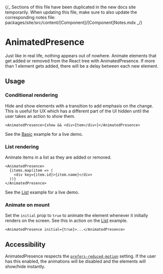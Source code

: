 
{/_ Sections of this file have been duplicated in the new docs site temporarily.
When updating this file, make sure to also update the corresponding notes file:
packages/site/src/content/[Component]/[Component]Notes.mdx _/}

<Meta title="Components/Utilities/AnimatedPresence" />

# AnimatedPresence

Just like in real life, nothing appears out of nowhere. Animate elements that
get added or removed from the React tree with AnimatedPresence. If more than 1
element gets added, there will be a delay between each new element.

## Usage

### Conditional rendering

Hide and show elements with a transition to add emphasis on the change. This is
useful for UX which has a different part of the UI hidden until the user takes
an action to show them.

```tsx
<AnimatedPresence>{show && <div>Item</div>}</AnimatedPresence>
```

See the
[Basic](../?path=/story/components-utilities-animatedpresence-web--basic)
example for a live demo.

### List rendering

Animate items in a list as they are added or removed.

```tsx
<AnimatedPresence>
  {items.map(item => (
    <div key={item.id}>{item.name}</div>
  ))}
</AnimatedPresence>
```

See the [List](../?path=/story/components-utilities-animatedpresence-web--list)
example for a live demo.

### Animate on mount

Set the `initial` prop to `true` to animate the element whenever it initially
renders on the screen. See this in action on the
[List](../?path=/story/components-utilities-animatedpresence-web--list) example.

```tsx
<AnimatedPresence initial={true}>...</AnimatedPresence>
```

## Accessibility

AnimatedPresence respects the
[`prefers-reduced-motion`](https://developer.mozilla.org/en-US/docs/Web/CSS/@media/prefers-reduced-motion)
setting. If the user has this enabled, the animations will be disabled and the
elements will show/hide instantly.
